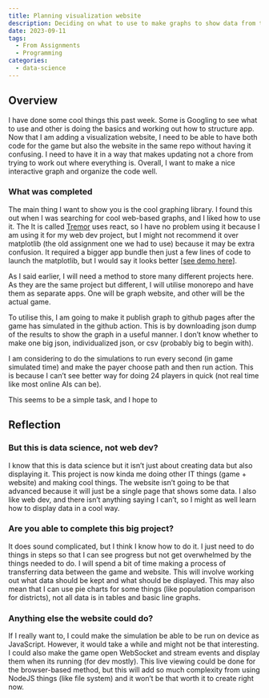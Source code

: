 ```yaml
---
title: Planning visualization website
description: Deciding on what to use to make graphs to show data from the game.
date: 2023-09-11
tags:
  - From Assignments
  - Programming
categories:
  - data-science
---
```


## Overview

I have done some cool things this past week. Some is Googling to see what to use and other is doing the basics and working out how to structure app. Now that I am adding a visualization website, I need to be able to have both code for the game but also the website in the same repo without having it confusing. I need to have it in a way that makes updating not a chore from trying to work out where everything is. Overall, I want to make a nice interactive graph and organize the code well.

### What was completed

The main thing I want to show you is the cool graphing library. I found this out when I was searching for cool web-based graphs, and I liked how to use it. The It is called [Tremor](http://tremor.so/) uses react, so I have no problem using it because I am using it for my web dev project, but I might not recommend it over matplotlib (the old assignment one we had to use) because it may be extra confusion. It required a bigger app bundle then just a few lines of code to launch the matplotlib, but I would say it looks better [[see demo here](https://demo.tremor.so/)].

As I said earlier, I will need a method to store many different projects here. As they are the same project but different, I will utilise monorepo and have them as separate apps. One will be graph website, and other will be the actual game.

To utilise this, I am going to make it publish graph to github pages after the game has simulated in the github action. This is by downloading json dump of the results to show the graph in a useful manner. I don’t know whether to make one big json, individualized json, or csv (probably big to begin with). 

I am considering to do the simulations to run every second (in game simulated time) and make the payer choose path and then run action. This is because I can’t see better way for doing 24 players in quick (not real time like most online AIs can be).

This seems to be a simple task, and I hope to 

## Reflection

### But this is data science, not web dev?

I know that this is data science but it isn’t just about creating data but also displaying it. This project is now kinda me doing other IT things (game + website) and making cool things. The website isn’t going to be that advanced because it will just be a single page that shows some data. I also like web dev, and there isn’t anything saying I can’t, so I might as well learn how to display data in a cool way.

### Are you able to complete this big project?

It does sound complicated, but I think I know how to do it. I just need to do things in steps so that I can see progress but not get overwhelmed by the things needed to do. I will spend a bit of time making a process of transferring data between the game and website. This will involve working out what data should be kept and what should be displayed. This may also mean that I can use pie charts for some things (like population comparison for districts), not all data is in tables and basic line graphs.

### Anything else the website could do?

If I really want to, I could make the simulation be able to be run on device as JavaScript. However, it would take a while and might not be that interesting. I could also make the game open WebSocket and stream events and display them when its running (for dev mostly). This live viewing could be done for the browser-based method, but this will add so much complexity from using NodeJS things (like file system) and it won’t be that worth it to create right now.